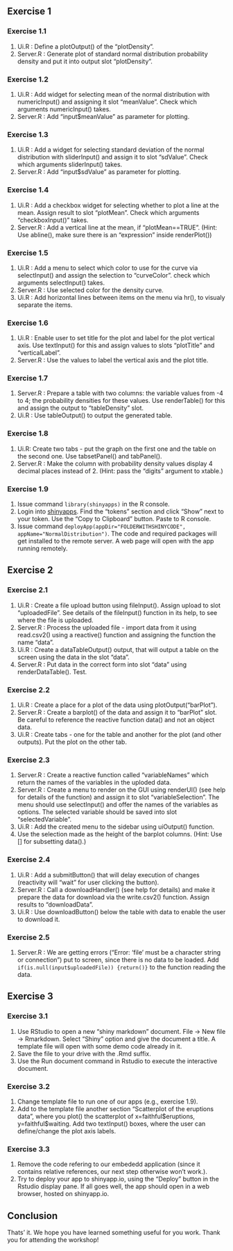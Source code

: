 ## Exercise 1
### Exercise 1.1

1. Ui.R : Define a plotOutput() of the "plotDensity".
2. Server.R : Generate plot of standard normal distribution probability density and put it into output slot "plotDensity".

### Exercise 1.2

1. Ui.R : Add widget for selecting mean of the normal distribution with numericInput() and assigning it slot "meanValue". Check which arguments numericInput() takes.
2. Server.R : Add "input$meanValue" as parameter for plotting.

### Exercise 1.3

1. Ui.R : Add a widget for selecting standard deviation of the normal distribution with sliderInput() and assign it to slot "sdValue". Check which arguments sliderInput() takes.
2. Server.R : Add "input$sdValue" as parameter for plotting.

### Exercise 1.4

1. Ui.R : Add a checkbox widget for selecting whether to plot a line at the mean. Assign result to slot "plotMean". Check which arguments "checkboxInput()" takes.
2. Server.R : Add a vertical line at the mean, if "plotMean==TRUE". (Hint: Use abline(), make sure there is an "expression" inside renderPlot())

### Exercise 1.5

1. Ui.R : Add a menu to select which color to use for the curve via selectInput() and assign the selection to "curveColor". check which arguments selectInput() takes. 
2. Server.R : Use selected color for the density curve. 
3. Ui.R : Add horizontal lines between items on the menu via hr(), to visualy separate the items. 

### Exercise 1.6

1. Ui.R : Enable user to set title for the plot and label for the plot vertical axis. Use textInput() for this and assign values to slots "plotTitle" and "verticalLabel".
2. Server.R : Use the values to label the vertical axis and the plot title. 

### Exercise 1.7

1. Server.R : Prepare a table with two columns: the variable values from -4 to 4; the probability densities for these values. Use renderTable() for this and assign the output to "tableDensity" slot. 
2. Ui.R : Use tableOutput() to output the generated table.

### Exercise 1.8

1. Ui.R: Create two tabs - put the graph on the first one and the table on the second one. Use tabsetPanel() and tabPanel().
2. Server.R : Make the column with probability density values display 4 decimal places instead of 2. (Hint: pass the "digits" argument to xtable.)

### Exercise 1.9

1. Issue command `library(shinyapps)` in the R console.
2. Login into [shinyapps](https://www.shinyapps.io/login). Find the "tokens" section and click "Show" next to your token. Use the "Copy to Clipboard" button. Paste to R console.
3. Issue command `deployApp(appDir="FOLDERWITHSHINYCODE", appName="NormalDistribution")`. The code and required packages will get installed to the remote server. A web page will open with the app running remotely. 

## Exercise 2
### Exercise 2.1

1. Ui.R : Create a file upload button using fileInput(). Assign upload to slot "uploadedFile". See details of the fileInput() function in its help, to see where the file is uploaded. 
2. Server.R : Process the uploaded file - import data from it using read.csv2() using a reactive() function and assigning the function the name "data". 
3. Ui.R : Create a dataTableOutput() output, that will output a table on the screen using the data in the slot "data".
4. Server.R : Put data in the correct form into slot "data" using renderDataTable(). Test.

### Exercise 2.2

1. Ui.R : Create a place for a plot of the data using plotOutput("barPlot").
2. Server.R : Create a barplot() of the data and assign it to "barPlot" slot. Be careful to reference the reactive function data() and not an object data.
3. Ui.R : Create tabs - one for the table and another for the plot (and other outputs). Put the plot on the other tab. 

### Exercise 2.3

1. Server.R : Create a reactive function called "variableNames" which return the names of the variables in the uploded data. 
2. Server.R : Create a menu to render on the GUI using renderUI()  (see help for details of the function) and assign it to slot "variableSelection". The menu should use selectInput() and offer the names of the variables as options. The selected variable should be saved into slot "selectedVariable". 
3. Ui.R : Add the created menu to the sidebar using uiOutput() function. 
4. Use the selection made as the height of the barplot columns. (Hint: Use [] for subsetting data().)

### Exercise 2.4

1. Ui.R : Add a submitButton() that will delay execution of changes (reactivity will "wait" for user clicking the button). 
2. Server.R : Call a downloadHandler() (see help for details) and make it prepare the data for download via the write.csv2() function. Assign results to "downloadData". 
3. Ui.R : Use downloadButton() below the table with data to enable the user to download it.

### Exercise 2.5

1. Server.R : We are getting errors ("Error: 'file' must be a character string or connection") put to screen, since there is no data to be loaded. Add `if(is.null(input$uploadedFile)) {return()}` to the function reading the data.

## Exercise 3

### Exercise 3.1

1. Use RStudio to open a new "shiny markdown" document.  File -> New file -> Rmarkdown. Select "Shiny" option and give the document a title. A template file will open with some demo code already in it. 
2. Save the file to your drive with the .Rmd suffix. 
3. Use the Run document command in Rstudio to execute the interactive document. 

### Exercise 3.2

1. Change template file to run one of our apps (e.g., exercise 1.9). 
2. Add to the template file another section "Scatterplot of the eruptions data", where you plot() the scatterplot of x=faithful\$eruptions, y=faithful\$waiting. Add two textInput() boxes, where the user can define/change the plot axis labels. 

### Exercise 3.3

1. Remove the code refering to our embededd application (since it contains relative references, our next step otherwise won't work.).
2. Try to deploy your app to shinyapp.io, using the "Deploy" button in the Rstudio display pane. If all goes well, the app should open in a web browser, hosted on shinyapp.io.

## Conclusion
Thats' it. We hope you have learned something useful for you work. Thank you for attending the workshop!
